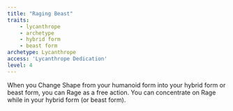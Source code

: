 ```yaml
---
title: "Raging Beast"
traits:
    - lycanthrope
    - archetype
    - hybrid form
    - beast form
archetype: Lycanthrope
access: 'Lycanthrope Dedication'
level: 4
---
```


When you Change Shape from your humanoid form into your hybrid form or beast form, you can Rage as a free action. You can concentrate on Rage while in your hybrid form (or beast form).
